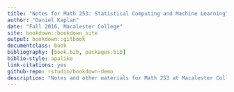 ```yaml
--- 
title: "Notes for Math 253: Statistical Computing and Machine Learning"
author: "Daniel Kaplan"
date: "Fall 2016, Macalester College"
site: bookdown::bookdown_site
output: bookdown::gitbook
documentclass: book
bibliography: [book.bib, packages.bib]
biblio-style: apalike
link-citations: yes
github-repo: rstudio/bookdown-demo
description: "Notes and other materials for Math 253 at Macalester College."
---
```


